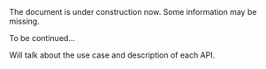 
<Callout type="warning" emoji="🚧">
  The document is under construction now. Some information may be missing.
</Callout>

To be continued...

Will talk about the use case and description of each API.
